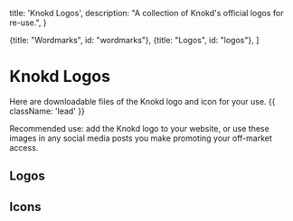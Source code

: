 
  title: 'Knokd Logos',
  description:
    "A collection of Knokd's official logos for re-use.",
}

  {title: "Wordmarks", id: "wordmarks"},
  {title: "Logos", id: "logos"},
]

# Knokd Logos

Here are downloadable files of the Knokd logo and icon for your use. {{ className: 'lead' }}

Recommended use: add the Knokd logo to your website, or use these images in any social media posts you make promoting your off-market access.

## Logos

<MarketingAssets>
  <MarketingAsset
    src="/images/screenshots/marketing-resources/wordmark-black-on-transparent_preview.png"
    alt=""
    layout="slide-short"
  />
  <MarketingAsset
    src="/images/screenshots/marketing-resources/wordmark-white-on-transparent_preview.png"
    alt=""
    layout="slide"
  />
</MarketingAssets>

## Icons

<MarketingAssets>
  <MarketingAsset
    src="/images/screenshots/marketing-resources/logo-white-on-black-rounded_preview.png"
    alt=""
    layout="square"
  />
  <MarketingAsset
    src="/images/screenshots/marketing-resources/logo-white-on-indigo-rounded_preview.png"
    alt=""
    layout="square"
  />
  <MarketingAsset
    src="/images/screenshots/marketing-resources/logo-white-on-indigo-sharp_preview.png"
    alt=""
    layout="square"
  />
  <MarketingAsset
    src="/images/screenshots/marketing-resources/logo-black-on-indigo-sharp_preview.png"
    alt=""
    layout="square"
  />
  <MarketingAsset
    src="/images/screenshots/marketing-resources/logo-black-on-transparent_preview.png"
    alt=""
    layout="square"
  />
  <MarketingAsset
    src="/images/screenshots/marketing-resources/logo-white-on-transparent_preview.png"
    alt=""
    layout="square"
  />
  <MarketingAsset
    src="/images/screenshots/marketing-resources/logo-white-on-black-sharp_preview.png"
    alt=""
    layout="square"
  />
  <MarketingAsset
    src="/images/screenshots/marketing-resources/logo-black-on-white_preview.png"
    alt=""
    layout="square"
  />
</MarketingAssets>